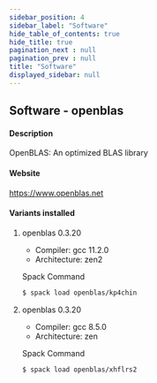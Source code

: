 ```yaml
---
sidebar_position: 4
sidebar_label: "Software"
hide_table_of_contents: true
hide_title: true
pagination_next : null
pagination_prev : null
title: "Software"
displayed_sidebar: null
---
```


## Software - openblas


#### Description
OpenBLAS: An optimized BLAS library

#### Website
https://www.openblas.net

#### Variants installed

1. openblas 0.3.20

    - Compiler: gcc 11.2.0
    - Architecture: zen2

    Spack Command
    ```bash
    $ spack load openblas/kp4chin
    ```

2. openblas 0.3.20

    - Compiler: gcc 8.5.0
    - Architecture: zen

    Spack Command
    ```bash
    $ spack load openblas/xhflrs2
    ```
